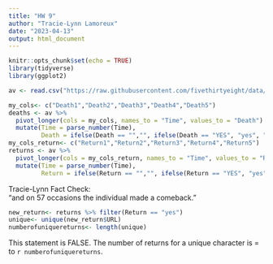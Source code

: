 ```yaml
---
title: "HW 9"
author: "Tracie-Lynn Lamoreux"
date: "2023-04-13"
output: html_document
---
```


```r
knitr::opts_chunk$set(echo = TRUE)
library(tidyverse)
library(ggplot2)
```


```r
av <- read.csv("https://raw.githubusercontent.com/fivethirtyeight/data/master/avengers/avengers.csv", stringsAsFactors = FALSE)

my_cols<- c("Death1","Death2","Death3","Death4","Death5")
deaths <- av %>%
  pivot_longer(cols = my_cols, names_to = "Time", values_to = "Death") %>%
  mutate(Time = parse_number(Time),
         Death = ifelse(Death == "","", ifelse(Death == "YES", "yes", "no")))
my_cols_return<- c("Return1","Return2","Return3","Return4","Return5")
returns <- av %>%
  pivot_longer(cols = my_cols_return, names_to = "Time", values_to = "Return") %>%
  mutate(Time = parse_number(Time),
         Return = ifelse(Return == "","", ifelse(Return == "YES", "yes", "no")))
```

Tracie-Lynn Fact Check:</br>
"and on 57 occasions the individual made a comeback." 
```r
new_return<- returns %>% filter(Return == "yes")
unique<- unique(new_return$URL)
numberofuniquereturns<- length(unique)
```
This statement is FALSE. The number of returns for a unique character is = to `r numberofuniquereturns`.

